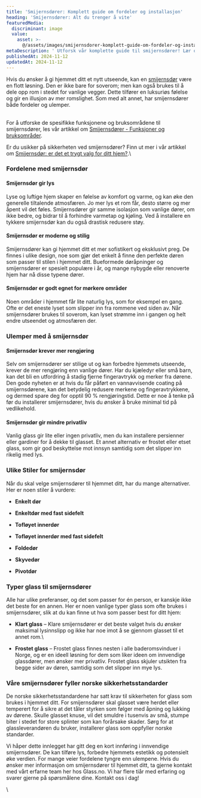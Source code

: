 ```yaml
---
title: 'Smijernsdører: Komplett guide om fordeler og installasjon'
heading: 'Smijernsdører: Alt du trenger å vite'
featuredMedia:
  discriminant: image
  value:
    asset: >-
      @/assets/images/smijernsdorer-komplett-guide-om-fordeler-og-installasjon/featuredMedia/value/asset.jpeg
metaDescription: ' Utforsk vår komplette guide til smijernsdører! Lær om ulike stiler, fordeler, sikkerhetsstandarder og tips for installasjon. Få inspirasjon!'
publishedAt: 2024-11-12
updatedAt: 2024-11-12
---
```


Hvis du ønsker å gi hjemmet ditt et nytt utseende, kan en [smijernsdør](https://www.glass.no/smijernsdor) være en flott løsning. Den er ikke bare for soverom; men kan også brukes til å dele opp rom i stedet for vanlige vegger. Dette tilfører en luksuriøs følelse og gir en illusjon av mer romslighet. Som med alt annet, har smijernsdører både fordeler og ulemper.&#x20;

\
For å utforske de spesifikke funksjonene og bruksområdene til smijernsdører, les vår artikkel om [Smijernsdører - Funksjoner og bruksområder](https://www.glass.no/smijernsdorer-funksjoner-og-bruksomrader).

Er du usikker på sikkerheten ved smijernsdører? Finn ut mer i vår artikkel om [Smijernsdør: er det et trygt valg for ditt hjem?](https://www.glass.no/smijernsdor-er-det-et-trygt-valg-for-ditt-hjem).\\

### **Fordelene med smijernsdør**&#x20;

#### **Smijernsdør gir lys**

Lyse og luftige hjem skaper en følelse av komfort og varme, og kan øke den generelle tiltalende atmosfæren. Jo mer lys et rom får, desto større og mer åpent vil det føles. Smijernsdører gir samme isolasjon som vanlige dører, om ikke bedre, og bidrar til å forhindre varmetap og kjøling. Ved å installere en tykkere smijernsdør kan du også drastisk redusere støy.

#### **Smijernsdør er moderne og stilig**

Smijernsdører kan gi hjemmet ditt et mer sofistikert og eksklusivt preg. De finnes i ulike design, noe som gjør det enkelt å finne den perfekte døren som passer til stilen i hjemmet ditt. Bueformede døråpninger og smijernsdører er spesielt populære i år, og mange nybygde eller renoverte hjem har nå disse typene dører.

#### **Smijernsdør er godt egnet for mørkere områder**

Noen områder i hjemmet får lite naturlig lys, som for eksempel en gang. Ofte er det eneste lyset som slipper inn fra rommene ved siden av. Når smijernsdører brukes til soverom, kan lyset strømme inn i gangen og helt endre utseendet og atmosfæren der.

### **Ulemper med å smijernsdør**

#### **Smijernsdør krever mer rengjøring**

Selv om smijernsdører ser stilige ut og kan forbedre hjemmets utseende, krever de mer rengjøring enn vanlige dører. Har du kjæledyr eller små barn, kan det bli en utfordring å stadig fjerne fingeravtrykk og merker fra dørene. Den gode nyheten er at hvis du får påført en vannavvisende coating på smijernsdørene, kan det betydelig redusere merkene og fingeravtrykkene, og dermed spare deg for opptil 90 % rengjøringstid. Dette er noe å tenke på før du installerer smijernsdører, hvis du ønsker å bruke minimal tid på vedlikehold.

#### **Smijernsdør gir mindre privatliv**

Vanlig glass gir lite eller ingen privatliv, men du kan installere persienner eller gardiner for å dekke til glasset. Et annet alternativ er frostet eller etset glass, som gir god beskyttelse mot innsyn samtidig som det slipper inn rikelig med lys.

### **Ulike Stiler for smijernsdør**

Når du skal velge smijernsdører til hjemmet ditt, har du mange alternativer. Her er noen stiler å vurdere:

- **Enkelt dør**

- **Enkeltdør med fast sidefelt**

- **Tofløyet innerdør**

- **Tofløyet innerdør med fast sidefelt**

- **Foldedør**

- **Skyvedør**

- **Pivotdør**

### **Typer glass til smijernsdører**

Alle har ulike preferanser, og det som passer for én person, er kanskje ikke det beste for en annen. Her er noen vanlige typer glass som ofte brukes i smijernsdører, slik at du kan finne ut hva som passer best for ditt hjem:

- **Klart glass** – Klare smijernsdører er det beste valget hvis du ønsker maksimal lysinnslipp og ikke har noe imot å se gjennom glasset til et annet rom.\\

- **Frostet glass** – Frostet glass finnes nesten i alle baderomsvinduer i Norge, og er en ideell løsning for dem som liker ideen om innvendige glassdører, men ønsker mer privatliv. Frostet glass skjuler utsikten fra begge sider av døren, samtidig som det slipper inn mye lys.

### **Våre smijernsdører fyller norske sikkerhetsstandarder**

De norske sikkerhetsstandardene har satt krav til sikkerheten for glass som brukes i hjemmet ditt. For smijernsdører skal glasset være herdet eller temperert for å sikre at det tåler styrken som følger med åpning og lukking av dørene. Skulle glasset knuse, vil det smuldre i tusenvis av små, stumpe biter i stedet for store splinter som kan forårsake skader. Sørg for at glassleverandøren du bruker, installerer glass som oppfyller norske standarder.

Vi håper dette innlegget har gitt deg en kort innføring i innvendige smijernsdører. De kan tilføre lys, forbedre hjemmets estetikk og potensielt øke verdien. For mange veier fordelene tyngre enn ulempene. Hvis du ønsker mer informasjon om smijernsdører til hjemmet ditt, ta gjerne kontakt med vårt erfarne team her hos Glass.no. Vi har flere tiår med erfaring og svarer gjerne på spørsmålene dine. Kontakt oss i dag!

\\
